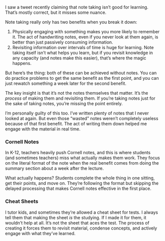 



I saw a tweet recently claiming that note taking isn’t good for learning. That’s mostly correct, but it misses some nuance.

Note taking really only has two benefits when you break it down:

1. Physically engaging with something makes you more likely to remember it. The act of handwriting notes, even if you never look at them again, is better than just passively consuming information.
1. Revisiting information over intervals of time is huge for learning. Note taking itself isn’t what helps you learn, but if you revisit knowledge in any capacity (and notes make this easier), that’s where the magic happens.

But here’s the thing: both of these can be achieved without notes. You can do practice problems to get the same benefit as the first point, and you can just rewatch something a week later for the second benefit.

The key insight is that it’s not the notes themselves that matter. It’s the *process* of making them and revisiting them. If you’re taking notes just for the sake of taking notes, you’re missing the point entirely.

I’m personally guilty of this too. I’ve written plenty of notes that I never looked at again. But even those “wasted” notes weren’t completely useless because of that first benefit. The act of writing them down helped me engage with the material in real time.

### Cornell Notes

In K-12, teachers heavily push Cornell notes, and this is where students (and sometimes teachers) miss what actually makes them work. They focus on the literal format of the note when the real benefit comes from doing the summary section about a week after the lecture.

What actually happens? Students complete the whole thing in one sitting, get their points, and move on. They’re following the format but skipping the delayed processing that makes Cornell notes effective in the first place.

### Cheat Sheets

I tutor kids, and sometimes they’re allowed a cheat sheet for tests. I always tell them that making the sheet *is* the studying. If I made it for them, it wouldn’t help at all. It’s not the sheet that aces the test. The process of creating it forces them to revisit material, condense concepts, and actively engage with what they’ve learned.